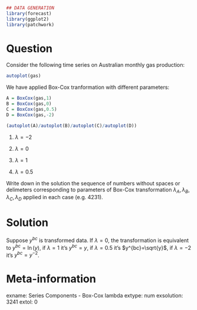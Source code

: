 ```r
## DATA GENERATION
library(forecast)
library(ggplot2)
library(patchwork)
```

Question
========

Consider the following time series on Australian monthly gas production: 

```r
autoplot(gas)
```

We have applied Box-Cox tranformation with different parameters:

```r

A = BoxCox(gas,1)
B = BoxCox(gas,0)
C = BoxCox(gas,0.5)
D = BoxCox(gas,-2)

(autoplot(A)/autoplot(B)/autoplot(C)/autoplot(D))
```

1. $\lambda=-2$

2. $\lambda=0$

3. $\lambda=1$

4. $\lambda=0.5$

Write down in the solution the sequence of numbers without spaces or delimeters corresponding to parameters of Box-Cox transformation $\lambda_A,\lambda_B,\lambda_C,\lambda_D$ applied in each case (e.g. 4231).

Solution
========

Suppose $y^{bc}$ is transformed data. If $\lambda=0$, the transformation is equivalent to $y^{bc}=\ln(y)$, if $\lambda=1$ it's $y^{bc}=y$, if $\lambda=0.5$ it's $y^{bc}=\sqrt{y}$,  if $\lambda=-2$ it's $y^{bc}=y^{-2}$.

Meta-information
================
exname: Series Components - Box-Cox lambda
extype: num
exsolution: 3241
extol: 0
	